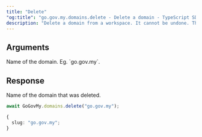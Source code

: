 ```yaml
---
title: "Delete"
"og:title": "go.gov.my.domains.delete - Delete a domain - TypeScript SDK"
description: "Delete a domain from a workspace. It cannot be undone. This will also delete all the links associated with the domain."
---
```


## Arguments

<ParamField body="slug" type="string" required>
  Name of the domain. Eg. `go.gov.my`.
</ParamField>

## Response

<ResponseField name="slug" type="string" required>
  Name of the domain that was deleted.
</ResponseField>

<RequestExample>

```ts
await GoGovMy.domains.delete("go.gov.my");
```

</RequestExample>

<ResponseExample>

```ts
{
  slug: "go.gov.my";
}
```

</ResponseExample>
